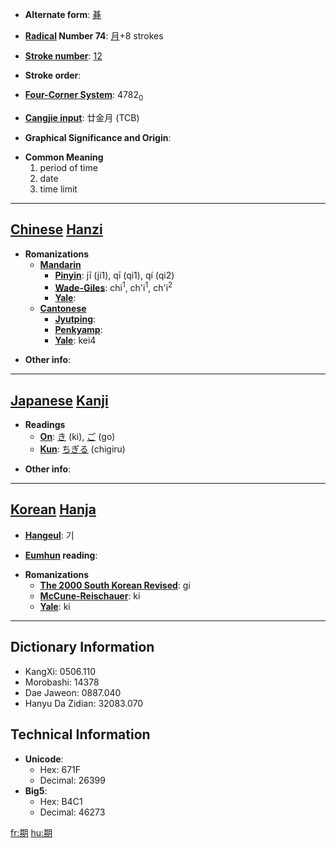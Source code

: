 * '''Alternate form''': [[朞]]

* '''[[Wiktionary:Chinese radical index| Radical]] Number 74''': [[Wiktionary:Chinese radical index 月|月]]+8 strokes

* '''[[Wiktionary:Chinese total strokes index|Stroke number]]''': [[Wiktionary:Chinese total strokes index 12|12]]

* '''Stroke order''': 

* '''[[Wiktionary:Chinese four corner index|Four-Corner System]]''': 4782<sub>0</sub>

* '''[[Wiktionary:Chinese Cangjie index|Cangjie input]]''': 廿金月 (TCB)

* '''Graphical Significance and Origin''': 

* '''Common Meaning'''
*#period of time
*# date
*# time limit


----

== [[Chinese]] [[Hanzi]] ==

* '''Romanizations'''
** '''[[Mandarin]]'''
*** '''[[Pinyin]]''': jī (ji1), qī (qi1), qí (qi2)
*** '''[[Wade-Giles]]''': chi<sup>1</sup>, ch'i<sup>1</sup>, ch'i<sup>2</sup>
*** '''[[Yale]]''': 
** '''[[Cantonese]]'''
*** '''[[Jyutping]]''':
*** '''[[Penkyamp]]''': 
*** '''[[Yale]]''': kei4

* '''Other info''': 

----

== [[Japanese]] [[Kanji]] ==

* '''Readings'''
** '''[[On]]''': [[き]] (ki), [[ご]] (go)
** '''[[Kun]]''': [[ちぎる]] (chigiru)

* '''Other info''':  

----

== [[Korean]] [[Hanja]] ==

* '''[[Hangeul]]''': 기

* '''[[Eumhun]] reading''': 

* '''Romanizations'''
** '''[[The 2000 South Korean Revised Romanization|The 2000 South Korean Revised]]''': gi
** '''[[McCune-Reischauer]]''': ki
** '''[[Yale]]''': ki

----

== Dictionary Information ==

* KangXi: 0506.110
* Morobashi: 14378
* Dae Jaweon: 0887.040
* Hanyu Da Zidian: 32083.070

== Technical Information ==

* '''Unicode''':
** Hex: 671F
** Decimal: 26399
* '''Big5''':
** Hex: B4C1
** Decimal: 46273

[[fr:期]]
[[hu:期]]